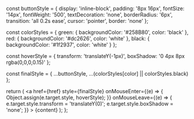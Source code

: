  const buttonStyle = {
    display: 'inline-block',
    padding: '8px 16px',
    fontSize: '14px',
    fontWeight: '500',
    textDecoration: 'none',
    borderRadius: '6px',
    transition: 'all 0.2s ease',
    cursor: 'pointer',
    border: 'none'
  };

  const colorStyles = {
    green: {
      backgroundColor: '#258B80',
      color: 'black'
    },
    red: {
      backgroundColor: '#dc2626',
      color: 'white'
    },
    black: {
      backgroundColor: '#1f2937',
      color: 'white'
    }
  };

  const hoverStyle = {
    transform: 'translateY(-1px)',
    boxShadow: '0 4px 8px rgba(0,0,0,0.15)'
  };

  const finalStyle = {
    ...buttonStyle,
    ...(colorStyles[color] || colorStyles.black)
  };

  return (
    <a
      href={href}
      style={finalStyle}
      onMouseEnter={(e) => {
        Object.assign(e.target.style, hoverStyle);
      }}
      onMouseLeave={(e) => {
        e.target.style.transform = 'translateY(0)';
        e.target.style.boxShadow = 'none';
      }}
    >
      {content}
    </a>
  );
};
